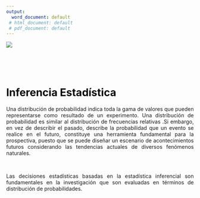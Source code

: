 ```yaml
---
output:
  word_document: default
 # html_document: default
 # pdf_document: default
---
```


![](caratula.png)



\
\
\

# <span style="color:#080808">Inferencia Estadística</span>

<div style="text-align: justify">
Una distribución de probabilidad
indica toda la gama de valores que
pueden representarse como resultado de un experimento. Una
distribución de probabilidad es similar al
distribución de frecuencias relativas .Si embargo, en vez
de describir el pasado, describe la probabilidad que un evento se
realice en el futuro, constituye una herramienta fundamental para
la prospectiva, puesto que se puede diseñar un escenario
de acontecimientos futuros considerando las tendencias actuales
de diversos fenómenos naturales.
<div/> \

<div style="text-align: justify">
Las decisiones estadísticas basadas en la estadística inferencial son fundamentales
en la investigación que son evaluadas en
términos de distribución de
probabilidades.
<div/>





